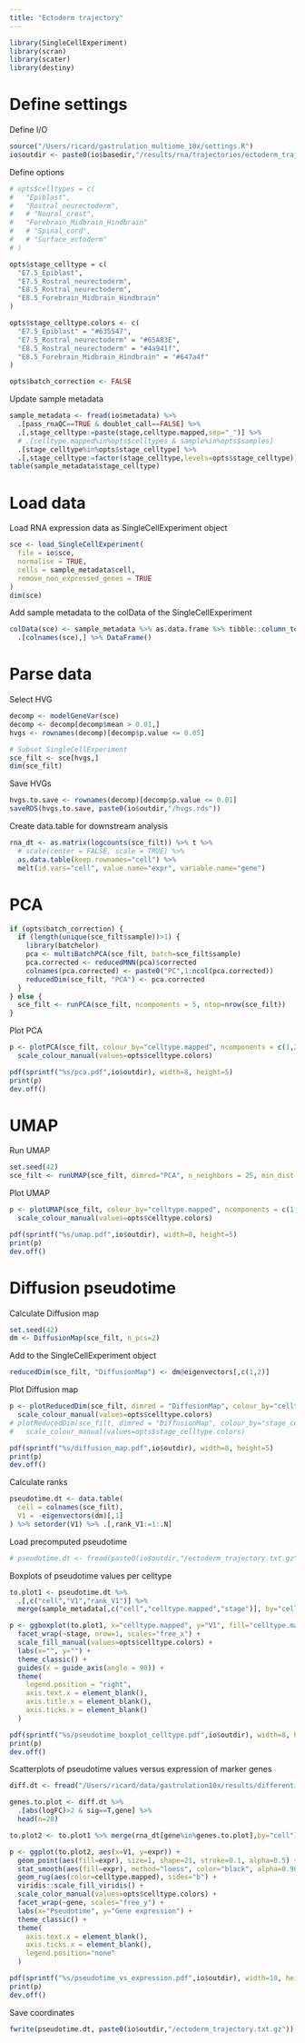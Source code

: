 ```yaml
---
title: "Ectoderm trajectory"
---
```

  
```r
library(SingleCellExperiment)
library(scran)
library(scater)
library(destiny)
```

# Define settings

Define I/O
```r
source("/Users/ricard/gastrulation_multiome_10x/settings.R")
io$outdir <- paste0(io$basedir,"/results/rna/trajectories/ectoderm_trajectory")
```

Define options
```r
# opts$celltypes = c(
#   "Epiblast",
#   "Rostral_neurectoderm",
#   # "Neural_crest",
#   "Forebrain_Midbrain_Hindbrain"
#   # "Spinal_cord",
#   # "Surface_ectoderm"
# )

opts$stage_celltype = c(
  "E7.5_Epiblast",
  "E7.5_Rostral_neurectoderm",
  "E8.5_Rostral_neurectoderm",
  "E8.5_Forebrain_Midbrain_Hindbrain"
)

opts$stage_celltype.colors <- c(
  "E7.5_Epiblast" = "#635547",
  "E7.5_Rostral_neurectoderm" = "#65A83E",
  "E8.5_Rostral_neurectoderm" = "#4a941f",
  "E8.5_Forebrain_Midbrain_Hindbrain" = "#647a4f"
)

opts$batch_correction <- FALSE
```

Update sample metadata
```r
sample_metadata <- fread(io$metadata) %>%
  .[pass_rnaQC==TRUE & doublet_call==FALSE] %>%
  .[,stage_celltype:=paste(stage,celltype.mapped,sep="_")] %>%
  # .[celltype.mapped%in%opts$celltypes & sample%in%opts$samples]
  .[stage_celltype%in%opts$stage_celltype] %>%
  .[,stage_celltype:=factor(stage_celltype,levels=opts$stage_celltype)]
table(sample_metadata$stage_celltype)
```

# Load data

Load RNA expression data as SingleCellExperiment object
```r
sce <- load_SingleCellExperiment(
  file = io$sce, 
  normalise = TRUE, 
  cells = sample_metadata$cell, 
  remove_non_expressed_genes = TRUE
)
dim(sce)
```

Add sample metadata to the colData of the SingleCellExperiment
```r
colData(sce) <- sample_metadata %>% as.data.frame %>% tibble::column_to_rownames("cell") %>%
  .[colnames(sce),] %>% DataFrame()
```

# Parse data

Select HVG
```r
decomp <- modelGeneVar(sce)
decomp <- decomp[decomp$mean > 0.01,]
hvgs <- rownames(decomp)[decomp$p.value <= 0.05]

# Subset SingleCellExperiment
sce_filt <- sce[hvgs,]
dim(sce_filt)
```

Save HVGs
```r
hvgs.to.save <- rownames(decomp)[decomp$p.value <= 0.01]
saveRDS(hvgs.to.save, paste0(io$outdir,"/hvgs.rds"))
```

Create data.table for downstream analysis
```r
rna_dt <- as.matrix(logcounts(sce_filt)) %>% t %>% 
  # scale(center = FALSE, scale = TRUE) %>%
  as.data.table(keep.rownames="cell") %>% 
  melt(id.vars="cell", value.name="expr", variable.name="gene")
```


# PCA

```r
if (opts$batch_correction) {
  if (length(unique(sce_filt$sample))>1) {
    library(batchelor)
    pca <- multiBatchPCA(sce_filt, batch=sce_filt$sample)
    pca.corrected <- reducedMNN(pca)$corrected
    colnames(pca.corrected) <- paste0("PC",1:ncol(pca.corrected))
    reducedDim(sce_filt, "PCA") <- pca.corrected
  }
} else {
  sce_filt <- runPCA(sce_filt, ncomponents = 5, ntop=nrow(sce_filt))
}
```

Plot PCA
```r
p <- plotPCA(sce_filt, colour_by="celltype.mapped", ncomponents = c(1,2)) +
  scale_colour_manual(values=opts$celltype.colors)

pdf(sprintf("%s/pca.pdf",io$outdir), width=8, height=5)
print(p)
dev.off()
```

# UMAP

Run UMAP
```r
set.seed(42)
sce_filt <- runUMAP(sce_filt, dimred="PCA", n_neighbors = 25, min_dist = 0.35)
```

Plot UMAP
```r
p <- plotUMAP(sce_filt, colour_by="celltype.mapped", ncomponents = c(1,2)) +
  scale_colour_manual(values=opts$celltype.colors)

pdf(sprintf("%s/umap.pdf",io$outdir), width=8, height=5)
print(p)
dev.off()
```

# Diffusion pseudotime

Calculate Diffusion map
```r
set.seed(42)
dm <- DiffusionMap(sce_filt, n_pcs=2)
```

Add to the SingleCellExperiment object
```r
reducedDim(sce_filt, "DiffusionMap") <- dm@eigenvectors[,c(1,2)]
```

Plot Diffusion map
```r
p <- plotReducedDim(sce_filt, dimred = "DiffusionMap", colour_by="celltype.mapped", ncomponents = c(1,2)) +
  scale_colour_manual(values=opts$celltype.colors)
# plotReducedDim(sce_filt, dimred = "DiffusionMap", colour_by="stage_celltype", ncomponents = c(1,2)) +
#   scale_colour_manual(values=opts$stage_celltype.colors)

pdf(sprintf("%s/diffusion_map.pdf",io$outdir), width=8, height=5)
print(p)
dev.off()
```

Calculate ranks
```r
pseudotime.dt <- data.table(
  cell = colnames(sce_filt),
  V1 = -eigenvectors(dm)[,1]
) %>% setorder(V1) %>% .[,rank_V1:=1:.N]
```

Load precomputed pseudotime
```r
# pseudotime.dt <- fread(paste0(io$outdir,"/ectoderm_trajectory.txt.gz"))
```

Boxplots of pseudotime values per celltype

```r
to.plot1 <- pseudotime.dt %>%
  .[,c("cell","V1","rank_V1")] %>% 
  merge(sample_metadata[,c("cell","celltype.mapped","stage")], by="cell")

p <- ggboxplot(to.plot1, x="celltype.mapped", y="V1", fill="celltype.mapped", outlier.shape=NA) +
  facet_wrap(~stage, nrow=1, scales="free_x") +
  scale_fill_manual(values=opts$celltype.colors) +
  labs(x="", y="") +
  theme_classic() +
  guides(x = guide_axis(angle = 90)) +
  theme(
    legend.position = "right",
    axis.text.x = element_blank(),
    axis.title.x = element_blank(),
    axis.ticks.x = element_blank()
  )

pdf(sprintf("%s/pseudotime_boxplot_celltype.pdf",io$outdir), width=8, height=5)
print(p)
dev.off()
```

Scatterplots of pseudotime values versus expression of marker genes

```r
diff.dt <- fread("/Users/ricard/data/gastrulation10x/results/differential/celltypes/all_stages/Epiblast_vs_Forebrain_Midbrain_Hindbrain.txt.gz")

genes.to.plot <- diff.dt %>%
  .[abs(logFC)>2 & sig==T,gene] %>%
  head(n=28)

to.plot2 <- to.plot1 %>% merge(rna_dt[gene%in%genes.to.plot],by="cell")
```


```r
p <- ggplot(to.plot2, aes(x=V1, y=expr)) +
  geom_point(aes(fill=expr), size=1, shape=21, stroke=0.1, alpha=0.5) +
  stat_smooth(aes(fill=expr), method="loess", color="black", alpha=0.90, span=0.5) +
  geom_rug(aes(color=celltype.mapped), sides="b") +
  viridis::scale_fill_viridis() +
  scale_color_manual(values=opts$celltype.colors) +
  facet_wrap(~gene, scales="free_y") +
  labs(x="Pseudotime", y="Gene expression") +
  theme_classic() +
  theme(
    axis.text.x = element_blank(),
    axis.ticks.x = element_blank(),
    legend.position="none"
  )

pdf(sprintf("%s/pseudotime_vs_expression.pdf",io$outdir), width=10, height=8)
print(p)
dev.off()
```

Save coordinates
```r
fwrite(pseudotime.dt, paste0(io$outdir,"/ectoderm_trajectory.txt.gz"))
```

